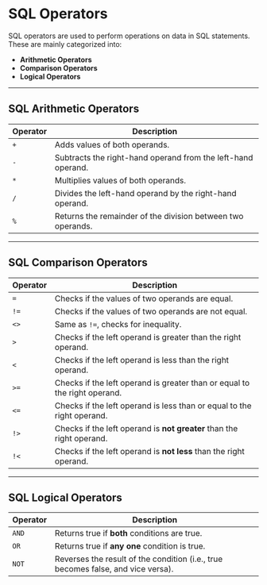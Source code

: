 # SQL Operators

SQL operators are used to perform operations on data in SQL statements. These are mainly categorized into:

- **Arithmetic Operators**
- **Comparison Operators**
- **Logical Operators**

---

## SQL Arithmetic Operators

| Operator | Description |
|----------|-------------|
| `+`      | Adds values of both operands. |
| `-`      | Subtracts the right-hand operand from the left-hand operand. |
| `*`      | Multiplies values of both operands. |
| `/`      | Divides the left-hand operand by the right-hand operand. |
| `%`      | Returns the remainder of the division between two operands. |

---

## SQL Comparison Operators

| Operator | Description |
|----------|-------------|
| `=`      | Checks if the values of two operands are equal. |
| `!=`     | Checks if the values of two operands are not equal. |
| `<>`     | Same as `!=`, checks for inequality. |
| `>`      | Checks if the left operand is greater than the right operand. |
| `<`      | Checks if the left operand is less than the right operand. |
| `>=`     | Checks if the left operand is greater than or equal to the right operand. |
| `<=`     | Checks if the left operand is less than or equal to the right operand. |
| `!>`     | Checks if the left operand is **not greater** than the right operand. |
| `!<`     | Checks if the left operand is **not less** than the right operand. |

---

## SQL Logical Operators

| Operator | Description |
|----------|-------------|
| `AND`    | Returns true if **both** conditions are true. |
| `OR`     | Returns true if **any one** condition is true. |
| `NOT`    | Reverses the result of the condition (i.e., true becomes false, and vice versa). |



